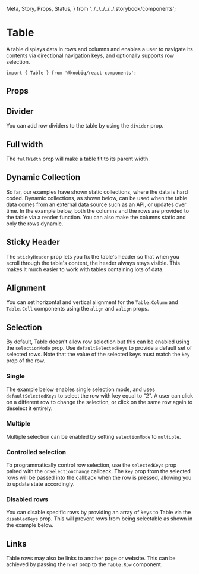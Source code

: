   Meta,
  Story,
  Props,
  Status,
} from '../../../../../.storybook/components';


<Meta of={Stories} />

# Table

<Status variant="experimental" />

A table displays data in rows and columns and enables a user to navigate its contents
via directional navigation keys, and optionally supports row selection.

```tsx
import { Table } from '@koobiq/react-components';
```

<Story of={Stories.Base} />

## Props

<Props />

## Divider

You can add row dividers to the table by using the `divider` prop.

<Story of={Stories.Divider} />

## Full width

The `fullWidth` prop will make a table fit to its parent width.

<Story of={Stories.FullWidth} />

## Dynamic Collection

So far, our examples have shown static collections,
where the data is hard coded. Dynamic collections, as shown below, can be used when
the table data comes from an external data source such as an API, or updates over time.
In the example below, both the columns and the rows are provided to the table via a render function.
You can also make the columns static and only the rows dynamic.

<Story of={Stories.DynamicCollection} />

## Sticky Header

The `stickyHeader` prop lets you fix the table's header so that when you scroll through the table's content,
the header always stays visible. This makes it much easier to work with tables containing lots of data.

<Story of={Stories.StickyHeader} />

## Alignment

You can set horizontal and vertical alignment for the `Table.Column`
and `Table.Cell` components using the `align` and `valign` props.

<Story of={Stories.Alignment} />

## Selection

By default, Table doesn't allow row selection but this can be enabled using the `selectionMode` prop.
Use `defaultSelectedKeys` to provide a default set of selected rows.
Note that the value of the selected keys must match the `key` prop of the row.

### Single

The example below enables single selection mode, and uses `defaultSelectedKeys`
to select the row with key equal to "2". A user can click on a different row to change the selection,
or click on the same row again to deselect it entirely.

<Story of={Stories.SingleSelection} />

### Multiple

Multiple selection can be enabled by setting `selectionMode` to `multiple`.

<Story of={Stories.MultiSelection} />

### Controlled selection

To programmatically control row selection, use the `selectedKeys` prop paired with the `onSelectionChange` callback.
The `key` prop from the selected rows will be passed into the callback when the row is pressed, allowing you to update state accordingly.

<Story of={Stories.ControlledSelection} />

### Disabled rows

You can disable specific rows by providing an array of keys to Table via the `disabledKeys` prop.
This will prevent rows from being selectable as shown in the example below.

<Story of={Stories.DisabledRows} />

## Links

Table rows may also be links to another page or website.
This can be achieved by passing the `href` prop to the `Table.Row` component.

<Story of={Stories.Links} />
